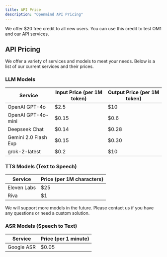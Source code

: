 ```yaml
---
title: API Price
description: "Openmind API Pricing"
---
```


<Tip>We offer $20 free credit to all new users. You can use this credit to test OM1 and our API services.</Tip>


## API Pricing

We offer a variety of services and models to meet your needs. Below is a list of our current services and their prices.

### LLM Models

| Service              | Input Price (per 1M token) | Output Price (per 1M token) |
|----------------------|----------------------------|-----------------------------|
| OpenAI GPT-4o        | $2.5                       | $10                         |
| OpenAI GPT-4o-mini   | $0.15                      | $0.6                        |
| Deepseek Chat        | $0.14                      | $0.28                       |
| Gemini 2.0 Flash Exp | $0.15                      | $0.30                       |
| grok-2-latest        | $0.2                       | $10                         |

### TTS Models (Text to Speech)

| Service              | Price (per 1M characters) |
|----------------------|---------------------------|
| Eleven Labs          | $25                       |
| Riva                 | $1                        |

We will support more models in the future. Please contact us if you have any questions or need a custom solution.

### ASR Models (Speech to Text)

| Service              | Price (per 1 minute) |
|----------------------|----------------------|
| Google ASR           | $0.05                |